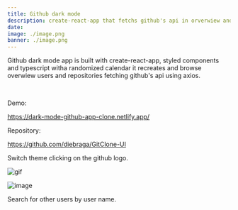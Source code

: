 ```yaml
---
title: Github dark mode 
description: create-react-app that fetchs github's api in orverwiew and repository page, styled using styled components, 98.0% typescript.
date: 
image: ./image.png
banner: ./image.png
---
```


Github dark mode app is built with create-react-app, styled components and typescript witha randomized calendar it recreates and browse overwiew users and repositories fetching github's api using axios.

<br/>

Demo: 

https://dark-mode-github-app-clone.netlify.app/

Repository:

https://github.com/diebraga/GitClone-UI

<Row>
<Col>

Switch theme clicking on the github logo.

</Col>

<Col>

![gif](https://github.com/diebraga/Images/blob/main/ezgif.com-gif-maker.gif?raw=true)

</Col>
</Row>


<Row>
<Col>

![image](./user.png)

</Col>

<Col>

Search for other users by user name.

</Col>
</Row>